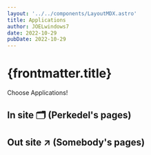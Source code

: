 ```yaml
---
layout: '../../components/LayoutMDX.astro'
title: Applications
author: JOELwindows7
date: 2022-10-29
pubDate: 2022-10-29
---
```


# {frontmatter.title}
Choose Applications!
## In site 🗂️ (Perkedel's pages)
<AppListOwn/>

## Out site ↗️ (Somebody's pages)
<IPFSFail/>
<AppListSomeone/>
